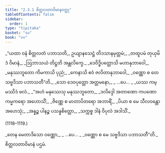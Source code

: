 ```yaml
---
title: "2.3.1 စိတ္တလတာဝိမာနဝတ္ထု"
tableOfContents: false
sidebar:
  order: 1
type: "tipitaka"
basket: "su"
book: "vv"
---
```



<DynamicBreadcrumb />

<Division number="1114" book="vv" e="ch" v="19" p="103">

<Paragraph number="963" type="verses" book="vv">
_“ယထာ ဝနံ စိတ္တလတံ ပဘာသတိ,_  
ဥယျာနသေဋ္ဌံ တိဒသာနမုတ္တမံ;_  
_တထူပမံ တုယှမိဒံ ဝိမာနံ,_  
_ဩဘာသယံ တိဋ္ဌတိ အန္တလိက္ခေ._  

</Paragraph>

</Division>
<Division number="1115" book="vv" e="ch" v="19" p="103">

<Paragraph number="964" type="verses" book="vv">
_ဒေဝိဒ္ဓိပတ္တောသိ မဟာနုဘာဝေါ,_  
_မနုဿဘူတော ကိမကာသိ ပုညံ;_  
_ကေနာသိ ဧဝံ ဇလိတာနုဘာဝေါ,_  
_ဝဏ္ဏော စ တေ သဗ္ဗဒိသာ ပဘာသတီ”တိ._  

</Paragraph>

</Division>
<Division number="1116" book="vv" e="ch" v="19" p="103">

<Paragraph number="965" type="verses" book="vv">
_သော ဒေဝပုတ္တော အတ္တမနော,_  
_ …ပေ… _  
_ယဿ ကမ္မဿိဒံ ဖလံ._  

</Paragraph>

</Division>
<Division number="1117" book="vv" e="ch" v="19" p="103">

<Paragraph number="966" type="verses" book="vv">
_“အဟံ မနုဿေသု မနုဿဘူတော,_  
_ဒလိဒ္ဒေါ အတာဏော ကပဏော ကမ္မကရော အဟောသိံ;_  
_ဇိဏ္ဏေ စ မာတာပိတရော အဘာရိံ,_  
_ပိယာ စ မေ သီလဝန္တော အဟေသုံ;_  
_အန္နဉ္စ ပါနဉ္စ ပသန္နစိတ္တော,_  
_သက္ကစ္စ ဒါနံ ဝိပုလံ အဒါသိံ._  


(1118–1119.)
</Paragraph>

<Paragraph number="967" type="verses" book="vv">
_တေန မေတာဒိသော ဝဏ္ဏော,_  
_ …ပေ… _  
_ဝဏ္ဏော စ မေ သဗ္ဗဒိသာ ပဘာသတီ”တိ._  


</Paragraph>
</Division>

<Paragraph number="968" type="center" book="vv">
စိတ္တလတာဝိမာနံ ပဌမံ.
</Paragraph>